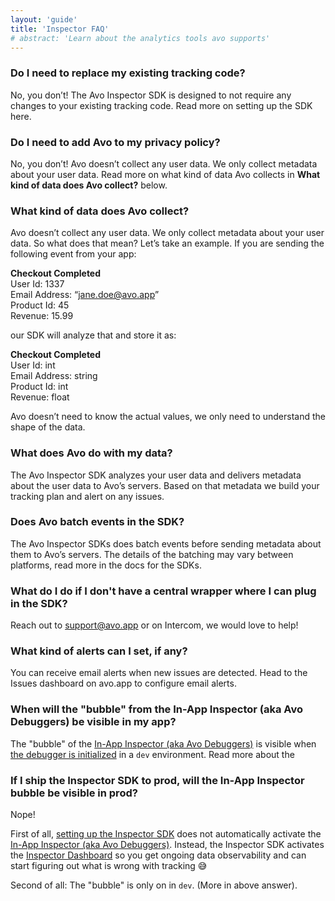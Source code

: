 ```yaml
---
layout: 'guide'
title: 'Inspector FAQ'
# abstract: 'Learn about the analytics tools avo supports'
---
```



### Do I need to replace my existing tracking code?

No, you don’t! The <Link passHref href="/implementation/avo-inspector-sdk-reference"><a>Avo Inspector SDK</a></Link> is designed to not require any changes to your existing tracking code. <Link passHref href="/implementation/setup-inspector-sdk"><a>Read more on setting up the SDK here</a></Link>.

### Do I need to add Avo to my privacy policy?

No, you don’t! Avo doesn’t collect any user data. We only collect metadata about your user data. Read more on what kind of data Avo collects in **What kind of data does Avo collect?** below.

### What kind of data does Avo collect?

Avo doesn’t collect any user data. We only collect metadata about your user data. So what does that mean?
Let’s take an example. If you are sending the following event from your app:

**Checkout Completed** <br />
User Id: 1337 <br />
Email Address: “jane.doe@avo.app” <br />
Product Id: 45 <br />
Revenue: 15.99

our SDK will analyze that and store it as:

**Checkout Completed** <br />
User Id: int <br />
Email Address: string <br />
Product Id: int <br />
Revenue: float

Avo doesn’t need to know the actual values, we only need to understand the shape of the data.

### What does Avo do with my data?

The <Link passHref href="/implementation/avo-inspector-sdk-reference"><a>Avo Inspector SDK</a></Link> analyzes your user data and delivers metadata about the user data to Avo’s servers. Based on that metadata we build your tracking plan and <Link passHref href="/workspace/inspector#issue-types"><a>alert on any issues</a></Link>.

### Does Avo batch events in the SDK?

The Avo Inspector SDKs does batch events before sending metadata about them to Avo’s servers. The details of the batching may vary between platforms, <Link passHref href="/implementation/avo-inspector-sdk-reference"><a>read more in the docs for the SDKs</a></Link>.

### What do I do if I don't have a central wrapper where I can plug in the SDK?

Reach out to support@avo.app or on Intercom, we would love to help!

### What kind of alerts can I set, if any?

You can receive email alerts when new issues are detected. Head to the Issues dashboard on avo.app to configure email alerts.

### When will the "bubble" from the In-App Inspector (aka Avo Debuggers) be visible in my app?

The "bubble" of the [In-App Inspector (aka Avo Debuggers)](https://www.avo.app/docs/explore-tracking-plan/start-using-visual-debuggers) is visible when [the debugger is initialized](https://github.com/avohq/react-native-analytics-debugger) in a `dev` environment. Read more about the 

### If I ship the Inspector SDK to prod, will the In-App Inspector bubble be visible in prod?

Nope! 

First of all, [setting up the Inspector SDK](https://www.avo.app/docs/implementation/setup-inspector-sdk) does not automatically activate the [In-App Inspector (aka Avo Debuggers)](https://www.avo.app/docs/explore-tracking-plan/start-using-visual-debuggers). Instead, the Inspector SDK activates the [Inspector Dashboard](https://www.avo.app/inspector) so you get ongoing data observability and can start figuring out what is wrong with tracking 😅

Second of all: The "bubble" is only on in `dev`. (More in above answer).
